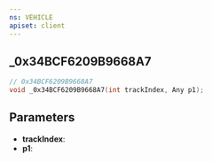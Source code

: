 ```yaml
---
ns: VEHICLE
apiset: client
---
```

## _0x34BCF6209B9668A7

```c
// 0x34BCF6209B9668A7
void _0x34BCF6209B9668A7(int trackIndex, Any p1);
```


## Parameters
* **trackIndex**:
* **p1**:
